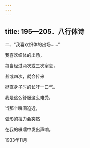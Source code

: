 ```yaml
---
---
---
```

title: 195—205．八行体诗
---




二、“我喜欢织体的出场……”


我喜欢织体的出场，

每当经过两次或三次窒息，

甚或四次，就会传来

挺直身子时的长吁一口气。

我是这么舒服这么难受，

当那个瞬间迫近，

弧形的拉力会突然

在我的嗫嚅中发出声响。

1933年11月